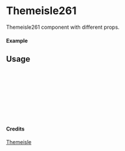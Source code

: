 
<Meta of={Themeisle261} title="Themeisle/Themeisle261" />

# Themeisle261

Themeisle261 component with different props.

#### Example

<Canvas of={Themeisle261.Primary} />

## Usage

```ts
import { Themeisle261 } from "yadl-ui";

const Example = () => {
  return (
      <Themeisle261 />
  );
};

export default Example;
```

#### Credits
[Themeisle](https://themeisle.com/illustrations)
